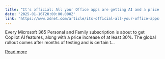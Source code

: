 ```yaml
---
title: "It's official: All your Office apps are getting AI and a price increase"
date: "2025-01-16T20:00:00.000Z"
link: "https://www.zdnet.com/article/its-official-all-your-office-apps-are-getting-ai-and-a-price-increase/"
---
```


Every Microsoft 365 Personal and Family subscription is about to get Copilot AI features, along with a price increase of at least 30%. The global rollout comes after months of testing and is certain t...

[Read more](https://www.zdnet.com/article/its-official-all-your-office-apps-are-getting-ai-and-a-price-increase/)
